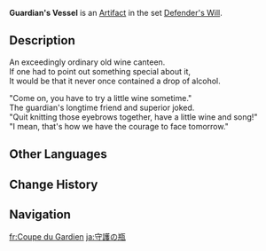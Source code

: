 {{Artifact Infobox
|image = Item Guardian's Vessel.png
|set   = Defender's Will
|piece = Goblet of Eonothem
}}
{{Description|A metal vessel that can be filled with a drink to dispel the loneliness of the long watch.}}
'''Guardian's Vessel''' is an [[Artifact]] in the set [[Defender's Will]].

==Description==
An exceedingly ordinary old wine canteen.<br />If one had to point out something special about it,<br />It would be that it never once contained a drop of alcohol.

"Come on, you have to try a little wine sometime."<br />The guardian's longtime friend and superior joked.<br />"Quit knitting those eyebrows together, have a little wine and song!"<br />"I mean, that's how we have the courage to face tomorrow."

==Other Languages==
{{Other Languages
|en      = Guardian's Vessel
|zhs     = 守护之皿
|zhs_rm  = Shǒuhù zhī Mǐn
|zht     = 守護之皿
|zht_rm  = Shǒuhù zhī Mǐn
|zh_tl   = Vessel of Protection
|ja      = 守護の瓶
|ja_rm   = Shugo no Bin
|ja_tl   = Bottle of Protection
|ko      = 수호의 잔
|ko_rm   = Suho-ui Jan
|ko_tl   = Cup of Protection
|es      = Cantimplora del Guardián
|es_tl   = Canteen of the Guardian
|fr      = Coupe du Gardien
|fr_tl   = Goblet of the Guardian
|ru      = Фляжка защитника
|ru_tl   = Guardian's Flask
|th      = Guardian's Vessel
|vi      = Ly Thủ Hộ
|vi_tl   = 
|de      = Wächterflachmann
|de_tl   = Guardian's Flask
|id      = Guardian's Vessel
|pt      = Sangue do Guarda
|pt_tl   = 
|tr      = Muhafız Matarası
|tr_tl   = 
|it      = Coppa del guardiano
|it_tl   = 
}}

==Change History==
{{Change History|1.0}}

==Navigation==
{{Artifact Set Navbox|Defender's Will}}

[[fr:Coupe du Gardien]]
[[ja:守護の瓶]]
